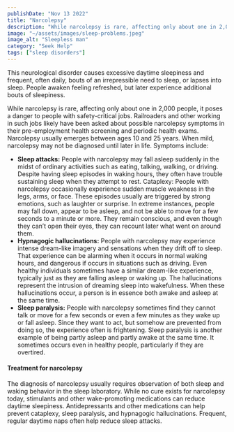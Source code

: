 ```yaml
---
publishDate: "Nov 13 2022"
title: "Narcolepsy"
description: "While narcolepsy is rare, affecting only about one in 2,000 people, it poses a danger to people with safety-critical jobs."
image: "~/assets/images/sleep-problems.jpeg"
image_alt: "Sleepless man"
category: "Seek Help"
tags: ["sleep disorders"]
---
```



This neurological disorder causes excessive daytime sleepiness and frequent, often daily, bouts of an irrepressible need to sleep, or lapses into sleep. People awaken feeling refreshed, but later experience additional bouts of sleepiness.

While narcolepsy is rare, affecting only about one in 2,000 people, it poses a danger to people with safety-critical jobs. Railroaders and other working in such jobs likely have been asked about possible narcolepsy symptoms in their pre-employment health screening and periodic health exams. Narcolepsy usually emerges between ages 10 and 25 years. When mild, narcolepsy may not be diagnosed until later in life. Symptoms include:

- **Sleep attacks:** People with narcolepsy may fall asleep suddenly in the midst of ordinary activities such as eating, talking, walking, or driving. Despite having sleep episodes in waking hours, they often have trouble sustaining sleep when they attempt to rest.
Cataplexy: People with narcolepsy occasionally experience sudden muscle weakness in the legs, arms, or face. These episodes usually are triggered by strong emotions, such as laughter or surprise. In extreme instances, people may fall down, appear to be asleep, and not be able to move for a few seconds to a minute or more. They remain conscious, and even though they can’t open their eyes, they can recount later what went on around them.
- **Hypnagogic hallucinations:** People with narcolepsy may experience intense dream-like imagery and sensations when they drift off to sleep. That experience can be alarming when it occurs in normal waking hours, and dangerous if occurs in situations such as driving. Even healthy individuals sometimes have a similar dream-like experience, typically just as they are falling asleep or waking up. The hallucinations represent the intrusion of dreaming sleep into wakefulness. When these hallucinations occur, a person is in essence both awake and asleep at the same time.
- **Sleep paralysis:** People with narcolepsy sometimes find they cannot talk or move for a few seconds or even a few minutes as they wake up or fall asleep. Since they want to act, but somehow are prevented from doing so, the experience often is frightening. Sleep paralysis is another example of being partly asleep and partly awake at the same time. It sometimes occurs even in healthy people, particularly if they are overtired.

#### Treatment for narcolepsy

The diagnosis of narcolepsy usually requires observation of both sleep and waking behavior in the sleep laboratory. While no cure exists for narcolepsy today, stimulants and other wake-promoting medications can reduce daytime sleepiness. Antidepressants and other medications can help prevent cataplexy, sleep paralysis, and hypnagogic hallucinations. Frequent, regular daytime naps often help reduce sleep attacks.
